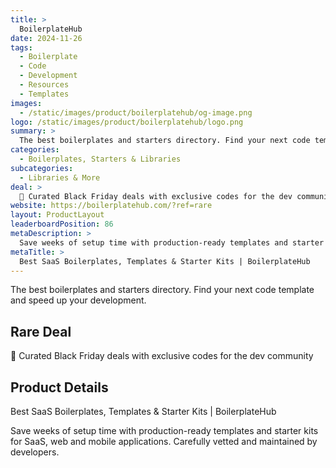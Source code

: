 ```yaml
---
title: >
  BoilerplateHub
date: 2024-11-26
tags:
  - Boilerplate
  - Code
  - Development
  - Resources
  - Templates
images:
  - /static/images/product/boilerplatehub/og-image.png
logo: /static/images/product/boilerplatehub/logo.png
summary: >
  The best boilerplates and starters directory. Find your next code template and speed up your development.
categories:
  - Boilerplates, Starters & Libraries
subcategories:
  - Libraries & More
deal: >
  🎅 Curated Black Friday deals with exclusive codes for the dev community
website: https://boilerplatehub.com/?ref=rare
layout: ProductLayout
leaderboardPosition: 86
metaDescription: >
  Save weeks of setup time with production-ready templates and starter kits for SaaS, web and mobile applications. Carefully vetted and maintained by developers.
metaTitle: >
  Best SaaS Boilerplates, Templates & Starter Kits | BoilerplateHub
---
```

The best boilerplates and starters directory. Find your next code template and speed up your development.

## Rare Deal

🎅 Curated Black Friday deals with exclusive codes for the dev community

## Product Details

Best SaaS Boilerplates, Templates & Starter Kits | BoilerplateHub

Save weeks of setup time with production-ready templates and starter kits for SaaS, web and mobile applications. Carefully vetted and maintained by developers.
